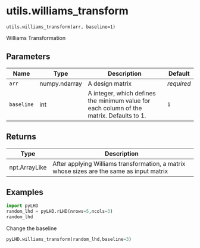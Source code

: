 # utils.williams_transform { #pyLHD.utils.williams_transform }

`utils.williams_transform(arr, baseline=1)`

Williams Transformation

## Parameters

| Name       | Type          | Description                                                                              | Default    |
|------------|---------------|------------------------------------------------------------------------------------------|------------|
| `arr`      | numpy.ndarray | A design matrix                                                                          | _required_ |
| `baseline` | int           | A integer, which defines the minimum value for each column of the matrix. Defaults to 1. | `1`        |

## Returns

| Type          | Description                                                                               |
|---------------|-------------------------------------------------------------------------------------------|
| npt.ArrayLike | After applying Williams transformation, a matrix whose sizes are the same as input matrix |

## Examples



```python
import pyLHD
random_lhd = pyLHD.rLHD(nrows=5,ncols=3)
random_lhd
```
Change the baseline
```python
pyLHD.williams_transform(random_lhd,baseline=3)
```
